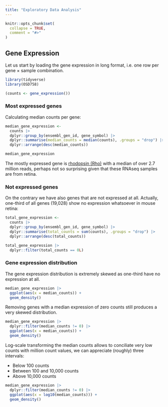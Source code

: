 ```yaml
---
title: "Exploratory Data Analysis"
---
```


```r
knitr::opts_chunk$set(
  collapse = TRUE,
  comment = "#>"
)
```

## Gene Expression

Let us start by loading the gene expression in long format, i.e. one row per
gene × sample combination.

```r
library(tidyverse)
library(OSD758)

(counts <- gene_expression())
```

### Most expressed genes

Calculating median counts per gene:

```r
median_gene_expression <-
  counts |>
  dplyr::group_by(ensembl_gen_id, gene_symbol) |>
  dplyr::summarise(median_counts = median(counts), .groups = "drop") |>
  dplyr::arrange(desc(median_counts))

median_gene_expression
```

The mostly expressed gene is [rhodopsin
(Rho)](https://www.informatics.jax.org/marker/MGI:97914) with a median of over
2.7 million reads, perhaps not so surprising given that these RNAseq samples are
from retina.

### Not expressed genes

On the contrary we have also genes that are not expressed at all. Actually,
one-third of all genes (19,028) show no expression whatsoever in mouse retina:

```r
total_gene_expression <-
  counts |>
  dplyr::group_by(ensembl_gen_id, gene_symbol) |>
  dplyr::summarise(total_counts = sum(counts), .groups = "drop") |>
  dplyr::arrange(desc(total_counts))

total_gene_expression |>
  dplyr::filter(total_counts == 0L)
```

### Gene expression distribution

The gene expression distribution is extremely skewed as one-third have no
expression at all.

```r
median_gene_expression |>
  ggplot(aes(x = median_counts)) +
  geom_density()
```

Removing genes with a median expression of zero counts still produces a
very skewed distribution.

```r
median_gene_expression |>
  dplyr::filter(median_counts != 0) |>
  ggplot(aes(x = median_counts)) +
  geom_density()
```

Log-scale transforming the median counts allows to conciliate very low counts
with million count values, we can appreciate (roughly) three intervals:

- Below 100 counts
- Between 100 and 10,000 counts
- Above 10,000 counts

```r
median_gene_expression |>
  dplyr::filter(median_counts != 0) |>
  ggplot(aes(x = log10(median_counts))) +
  geom_density()
```
